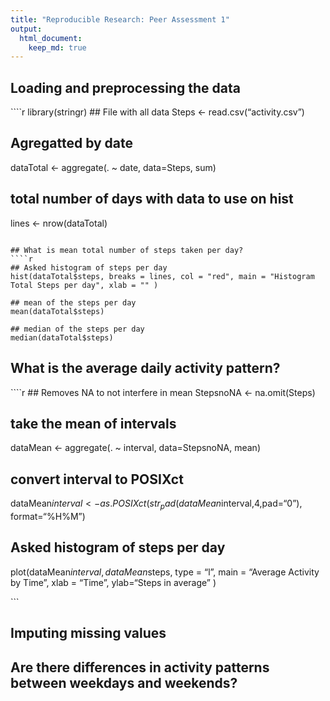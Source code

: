 ```yaml
---
title: "Reproducible Research: Peer Assessment 1"
output: 
  html_document: 
    keep_md: true
---
```



## Loading and preprocessing the data

````r
library(stringr)
## File with all data
Steps <- read.csv("activity.csv")

## Agregatted by date
dataTotal <- aggregate(. ~ date, data=Steps, sum)

## total number of days with data to use on hist
lines <- nrow(dataTotal)
 
```

## What is mean total number of steps taken per day?
````r
## Asked histogram of steps per day
hist(dataTotal$steps, breaks = lines, col = "red", main = "Histogram Total Steps per day", xlab = "" )

## mean of the steps per day
mean(dataTotal$steps)

## median of the steps per day
median(dataTotal$steps)
```



## What is the average daily activity pattern?
````r

## Removes NA to not interfere in mean
StepsnoNA <- na.omit(Steps)

## take the mean of intervals
dataMean <- aggregate(. ~ interval, data=StepsnoNA, mean)

## convert interval to POSIXct
dataMean$interval <- as.POSIXct(str_pad(dataMean$interval,4,pad="0"), format="%H%M")

## Asked histogram of steps per day
plot(dataMean$interval,dataMean$steps, type = "l", main = "Average Activity by Time", xlab = "Time", ylab="Steps in average" )


```


## Imputing missing values



## Are there differences in activity patterns between weekdays and weekends?
